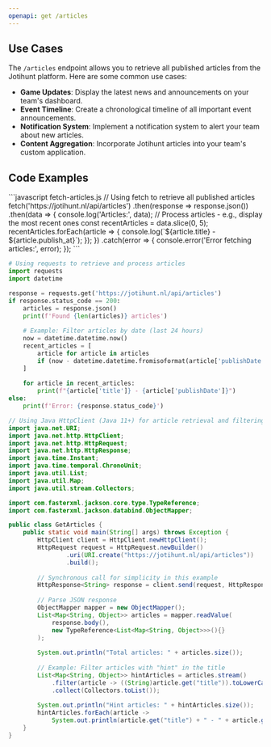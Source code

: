 ```yaml
---
openapi: get /articles
---
```


## Use Cases

The `/articles` endpoint allows you to retrieve all published articles from the Jotihunt platform. Here are some common use cases:

- **Game Updates**: Display the latest news and announcements on your team's dashboard.
- **Event Timeline**: Create a chronological timeline of all important event announcements.
- **Notification System**: Implement a notification system to alert your team about new articles.
- **Content Aggregation**: Incorporate Jotihunt articles into your team's custom application.

## Code Examples

<CodeGroup>
```javascript fetch-articles.js
// Using fetch to retrieve all published articles
fetch('https://jotihunt.nl/api/articles')
  .then(response => response.json())
  .then(data => {
    console.log('Articles:', data);
    // Process articles - e.g., display the most recent ones
    const recentArticles = data.slice(0, 5);
    recentArticles.forEach(article => {
      console.log(`${article.title} - ${article.publish_at}`);
    });
  })
  .catch(error => {
    console.error('Error fetching articles:', error);
  });
```

```python get_articles.py
# Using requests to retrieve and process articles
import requests
import datetime

response = requests.get('https://jotihunt.nl/api/articles')
if response.status_code == 200:
    articles = response.json()
    print(f'Found {len(articles)} articles')
    
    # Example: Filter articles by date (last 24 hours)
    now = datetime.datetime.now()
    recent_articles = [
        article for article in articles
        if (now - datetime.datetime.fromisoformat(article['publishDate'])).days < 1
    ]
    
    for article in recent_articles:
        print(f"{article['title']} - {article['publishDate']}")
else:
    print(f'Error: {response.status_code}')
```

```java GetArticles.java
// Using Java HttpClient (Java 11+) for article retrieval and filtering
import java.net.URI;
import java.net.http.HttpClient;
import java.net.http.HttpRequest;
import java.net.http.HttpResponse;
import java.time.Instant;
import java.time.temporal.ChronoUnit;
import java.util.List;
import java.util.Map;
import java.util.stream.Collectors;

import com.fasterxml.jackson.core.type.TypeReference;
import com.fasterxml.jackson.databind.ObjectMapper;

public class GetArticles {
    public static void main(String[] args) throws Exception {
        HttpClient client = HttpClient.newHttpClient();
        HttpRequest request = HttpRequest.newBuilder()
                .uri(URI.create("https://jotihunt.nl/api/articles"))
                .build();
                
        // Synchronous call for simplicity in this example
        HttpResponse<String> response = client.send(request, HttpResponse.BodyHandlers.ofString());
        
        // Parse JSON response
        ObjectMapper mapper = new ObjectMapper();
        List<Map<String, Object>> articles = mapper.readValue(
            response.body(), 
            new TypeReference<List<Map<String, Object>>>(){}
        );
        
        System.out.println("Total articles: " + articles.size());
        
        // Example: Filter articles with "hint" in the title
        List<Map<String, Object>> hintArticles = articles.stream()
            .filter(article -> ((String)article.get("title")).toLowerCase().contains("hint"))
            .collect(Collectors.toList());
            
        System.out.println("Hint articles: " + hintArticles.size());
        hintArticles.forEach(article -> 
            System.out.println(article.get("title") + " - " + article.get("publishDate")));
    }
}
```
</CodeGroup>